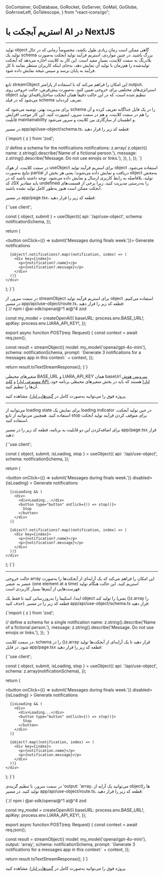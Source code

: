   GoContainer,
  GoDatabase,
  GoRocket,
  GoServer,
  GoMail,
  GoGlobe,
  GoArrowLeft,
  GoTelescope,
} from "react-icons/go";


<Layout>
<Head>
<title>مستندات استریم آبجکت با AI در NextJS - لیارا</title>
<meta property="og:title" content="مستندات خدمات رایانش ابری لیارا" />
<meta property="og:description" content="مستندات مربوط به آشنایی با نحوه استریم object یا آبجکت (شی) با استفاده از سرویس هوش مصنوعی لیارا و فریم‌ورک NextJS"  />
<meta property="og:image" content="https://media.liara.ir/logos/liara-poster.jpg" />
</Head>


#  استریم آبجکت با AI در NextJS
<hr className="mb-2" />

تولید object گاهی ممکن است زمان زیادی طول بکشد، مخصوصاً زمانی که در حال تولید یک schema بزرگ باشید.
در چنین مواردی، استریم فرآیند تولید آبجکت به‌صورت بلادرنگ به سمت کلاینت، بسیار مفید است.
این کار به کلاینت اجازه می‌دهد که آبجکت تولیدشده را هم‌زمان با تولید آن نمایش دهد، به‌جای اینکه کاربران منتظر بمانند تا کل فرآیند به پایان برسد و سپس نتیجه نمایش داده شود.

<hr className="mb-2" />
<Section id='object-mode' title='حالت آبجکت' />

تابع <Important>streamObject</Important> این امکان را فراهم می‌کند که با استفاده از پارامتر <Important>output</Important>، استراتژی‌های مختلفی برای خروجی تعیین کنید.
به‌صورت پیش‌فرض، حالت خروجی روی <Important>object</Important> تنظیم شده است، که در این حالت دقیقاً همان آبجکت ساختاریافته‌ای تولید می‌شود که در فیلد <Important>schema</Important> تعریف کرده‌اید.

<Section id='schema' title='اسکیما' />

برای مدیریت بهتر، توصیه می‌شود که schema را در یک فایل جداگانه تعریف کرده و آن را هم در سمت کلاینت، و هم در سمت سرور، ایمپورت کنید.
این کار موجب افزایش قابلیت maintainability و اطمینان از سازگاری بین کلاینت و سرور می‌شود.
<div className="h-2" />

در مسیر <Important>app/api/use-object/schema.ts</Important>، قطعه کد زیر را قرار دهید: 

<div className="h-2" />
<div dir='ltr'>
    <Highlight className="js">
        {`import { z } from 'zod';

// define a schema for the notifications
  notifications: z.array(
    z.object({
      name: z.string().describe('Name of a fictional person.'),
      message: z.string().describe('Message. Do not use emojis or links.'),
    }),
  ),
});
`}
    </Highlight>
</div>
<div className="h-2" />

<Section id='client' title='کلاینت' />

در سمت کلاینت، از هوک <Important>useObject</Important> برای استریم فرآیند تولید object استفاده می‌شود.
نتایج به‌صورت partial دریافت و نمایش داده می‌شوند؛ یعنی هر بخش از object به‌محض تولید، بلافاصله به رابط کاربری ارسال و نمایش داده می‌شود.
توجه داشته باشید که در کد JSX باید مقادیر <Important>undefined</Important> را به‌درستی مدیریت کنید، زیرا برخی از قسمت‌های آبجکت ممکن است هنوز به‌طور کامل تولید نشده باشند.

<div className="h-2" />

در مسیر <Important>app/page.tsx</Important>، قطعه کد زیر را قرار دهید: 


<div className="h-2" />
<div dir='ltr'>
    <Highlight className="js">
        {`'use client';


  const { object, submit } = useObject({
    api: '/api/use-object',
    schema: notificationSchema,
  });

  return (
    <div>
      <button onClick={() => submit('Messages during finals week.')}>
        Generate notifications
      </button>

      {object?.notifications?.map((notification, index) => (
        <div key={index}>
          <p>{notification?.name}</p>
          <p>{notification?.message}</p>
        </div>
      ))}
    </div>
  );
}`}
    </Highlight>
</div>

<Section id='server' title='سرور' />
در سمت سرور، از <Important>streamObject</Important> برای استریم فرآیند تولید object استفاده می‌کنیم.
در مسیر <Important>app/api/use-object/route.ts</Important>، قطعه کد زیر را قرار دهید:

<div className="h-2" />
<div dir='ltr'>
    <Highlight className="js">
        {`// npm i @ai-sdk/openai@^1 ai@^4 zod


const my_model = createOpenAI({
  baseURL: process.env.BASE_URL!,
  apiKey: process.env.LIARA_API_KEY!,
});


export async function POST(req: Request) {
  const context = await req.json();

  const result = streamObject({
    model: my_model('openai/gpt-4o-mini'),
    schema: notificationSchema,
    prompt:
      \`Generate 3 notifications for a messages app in this context:\` + context,
  });

  return result.toTextStreamResponse();
}`}
    </Highlight>
</div>

<Alert variant="info">
<p>
متغیرهای محیطی <Important>BASE_URL</Important> و <Important>LIARA_API_KEY</Important> همان baseUrl <a href="https://liara.ir/products/ai/" className="text-[#2196f3]">سرویس هوش مصنوعی لیارا</a> و <a href="/references/api/about/#api-access-key" className="text-[#2196f3]">کلید API لیارا</a> هستند که باید در بخش متغیرهای محیطی برنامه خود، آن‌ها را تنظیم کنید. 
</p>
</Alert>
<Alert variant="success">
<p>
پروژه فوق را می‌توانید به‌صورت کامل در <a href="https://github.com/liara-cloud/ai-sdk-examples/tree/master/NextJS/stream-object-(object-mode)" className="text-[#2196f3]">گیت‌هاب لیارا</a>، مشاهده کنید. 
</p>
</Alert>

<hr className="mb-2" />
<Section id='loading-state-and-stopping-the-stream' title='state بارگذاری و توقف استریم' />

می‌توانید از loading state برای نمایش یک loading indicator در حین تولید آبجکت، استفاده کنید.
همچنین می‌توانید از تابع <Important>stop</Important> برای متوقف کردن فرآیند تولید آبجکت استفاده کنید.

<div className="h-2" />

برای اضافه‌کردن این دو قابلیت به برنامه، قطعه کد زیر را در مسیر <Important>app/page.tsx</Important> قرار دهید:

<div className="h-2" />
<div dir='ltr'>
    <Highlight className="js">
        {`'use client';


  const { object, submit, isLoading, stop } = useObject({
    api: '/api/use-object',
    schema: notificationSchema,
  });

  return (
    <div>
      <button
        onClick={() => submit('Messages during finals week.')}
        disabled={isLoading}
      >
        Generate notifications
      </button>

      {isLoading && (
        <div>
          <div>Loading...</div>
          <button type="button" onClick={() => stop()}>
            Stop
          </button>
        </div>
      )}

      {object?.notifications?.map((notification, index) => (
        <div key={index}>
          <p>{notification?.name}</p>
          <p>{notification?.message}</p>
        </div>
      ))}
    </div>
  );
}`}
    </Highlight>
</div>


<hr className="mb-2" />
<Section id='array-mode' title='حالت Array' />

حالت خروجی <Important>array</Important> این امکان را فراهم می‌کند که یک آرایه‌ای از آبجکت‌ها را به‌صورت عنصر به عنصر (one element at a time) استریم کنید.
این حالت هنگام تولید فهرست‌هایی از آیتم‌ها بسیار کاربردی است.

<Section id='schema-1' title='اسکیما' />

ابتدا، اسکیما را به‌روزرسانی کنید تا فقط یک object را تولید کند (یعنی <Important>()z.array</Important> را حذف کنید).
قطعه کد زیر را در مسیر <Important>app/api/use-object/schema.ts</Important> قرار دهید:

<div className="h-2" />
<div dir='ltr'>
    <Highlight className="js">
        {`import { z } from 'zod';

// define a schema for a single notification
  name: z.string().describe('Name of a fictional person.'),
  message: z.string().describe('Message. Do not use emojis or links.'),
});
`}
    </Highlight>
</div>


<Section id='client-1' title='کلاینت' />

در سمت کلاینت، schema را در <Important>()z.array</Important> قرار دهید تا یک آرایه‌ای از آبجکت‌ها تولید شود.
در فایل <Important>app/page.tsx</Important> قطعه کد زیر را قرار دهید: 

<div className="h-2" />
<div dir='ltr'>
    <Highlight className="js">
        {`'use client';



  const { object, submit, isLoading, stop } = useObject({
    api: '/api/use-object',
    schema: z.array(notificationSchema),
  });

  return (
    <div>
      <button
        onClick={() => submit('Messages during finals week.')}
        disabled={isLoading}
      >
        Generate notifications
      </button>

      {isLoading && (
        <div>
          <div>Loading...</div>
          <button type="button" onClick={() => stop()}>
            Stop
          </button>
        </div>
      )}

      {object?.map((notification, index) => (
        <div key={index}>
          <p>{notification.name}</p>
          <p>{notification.message}</p>
        </div>
      ))}
    </div>
  );
}`}
    </Highlight>
</div>

<Section id='server-1' title='سرور' />


در سمت سرور، با تنظیم گزینه‌ی <Important>'output: 'array</Important>، می‌توانید یک آرایه از objectها را تولید کنید.
در مسیر <Important>app/api/use-object/route.ts</Important>، قطعه کد زیر را قرار دهید: 


<div className="h-2" />
<div dir='ltr'>
    <Highlight className="js">
        {`// npm i @ai-sdk/openai@^1 ai@^4 zod


const my_model = createOpenAI({
  baseURL: process.env.BASE_URL!,
  apiKey: process.env.LIARA_API_KEY!,
});


export async function POST(req: Request) {
  const context = await req.json();

  const result = streamObject({
    model: my_model('openai/gpt-4o-mini'),
    output: 'array',
    schema: notificationSchema,
    prompt:
      \`Generate 3 notifications for a messages app in this context:\` + context,
  });

  return result.toTextStreamResponse();
}`}
    </Highlight>
</div>
<div className="h-2" />

<Alert variant="success">
<p>
پروژه فوق را می‌توانید به‌صورت کامل در <a href="https://github.com/liara-cloud/ai-sdk-examples/tree/master/NextJS/stream-object-(array-mode)" className="text-[#2196f3]">گیت‌هاب لیارا</a>، مشاهده کنید. 
</p>
</Alert>

</Layout>